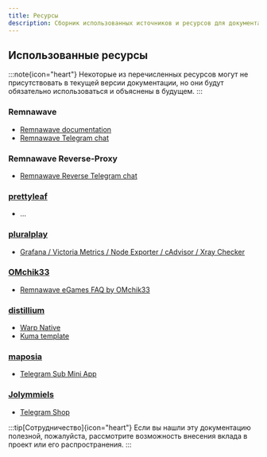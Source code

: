 ```yaml
---
title: Ресурсы
description: Сборник использованных источников и ресурсов для документации Remnawave Reverse Proxy
---
```


## Использованные ресурсы

:::note{icon="heart"}
Некоторые из перечисленных ресурсов могут не присутствовать в текущей версии документации, но они будут обязательно использоваться и объяснены в будущем.
:::

### Remnawave
- [Remnawave documentation](https://remna.st)
- [Remnawave Telegram chat](https://t.me/remnawave)

### Remnawave Reverse-Proxy
- [Remnawave Reverse Telegram chat](https://t.me/remnawave_reverse)

### [prettyleaf](https://github.com/prettyleaf)
- ...

### [pluralplay](https://github.com/pluralplay)
- [Grafana / Victoria Metrics / Node Exporter / cAdvisor / Xray Checker](https://github.com/pluralplay/awesome-docs/tree/main/grafana)

### [OMchik33](https://github.com/OMchik33)
- [Remnawave eGames FAQ by OMchik33](https://github.com/OMchik33/Remnawave-eGames-FAQ)

### [distillium](https://github.com/distillium)
- [Warp Native](https://github.com/distillium/warp-native)
- [Kuma template](https://github.com/distillium/kuma-template)

### [maposia](https://github.com/maposia/)
- [Telegram Sub Mini App](https://github.com/maposia/remnawave-telegram-sub-mini-app)

### [Jolymmiels](https://github.com/Jolymmiels)
- [Telegram Shop](https://github.com/Jolymmiels/remnawave-telegram-shop)

:::tip[Сотрудничество]{icon="heart"}
Если вы нашли эту документацию полезной, пожалуйста, рассмотрите возможность внесения вклада в проект или его распространения.
:::